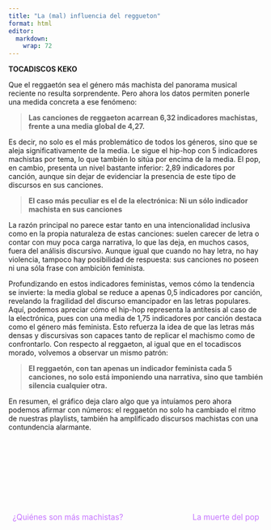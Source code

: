 ```yaml
---
title: "La (mal) influencia del reggueton"
format: html
editor: 
  markdown: 
    wrap: 72
---
```


**TOCADISCOS KEKO**

Que el reggaetón sea el género más machista del panorama musical
reciente no resulta sorprendente. Pero ahora los datos permiten ponerle
una medida concreta a ese fenómeno:

> **Las canciones de reggaeton acarrean 6,32 indicadores machistas,
> frente a una media global de 4,27.**

Es decir, no solo es el más problemático de todos los géneros, sino que
se aleja significativamente de la media. Le sigue el hip-hop con 5
indicadores machistas por tema, lo que también lo sitúa por encima de la
media. El pop, en cambio, presenta un nivel bastante inferior: 2,89
indicadores por canción, aunque sin dejar de evidenciar la presencia de
este tipo de discursos en sus canciones.

> **El caso más peculiar es el de la electrónica: Ni un sólo indicador
> machista en sus canciones**

La razón principal no parece estar tanto en una intencionalidad
inclusiva como en la propia naturaleza de estas canciones: suelen
carecer de letra o contar con muy poca carga narrativa, lo que las deja,
en muchos casos, fuera del análisis discursivo. Aunque igual que cuando
no hay letra, no hay violencia, tampoco hay posibilidad de respuesta:
sus canciones no poseen ni una sóla frase con ambición feminista.

Profundizando en estos indicadores feministas, vemos cómo la tendencia
se invierte: la media global se reduce a apenas 0,5 indicadores por
canción, revelando la fragilidad del discurso emancipador en las letras
populares. Aquí, podemos apreciar cómo el hip-hop representa la
antítesis al caso de la electrónica, pues con una media de 1,75
indicadores por canción destaca como el género más feminista. Esto
refuerza la idea de que las letras más densas y discursivas son capaces
tanto de replicar el machismo como de confrontarlo. Con respecto al
reggaeton, al igual que en el tocadiscos morado, volvemos a observar un
mismo patrón:

> **El reggaetón, con tan apenas un indicador feminista cada 5
> canciones, no solo está imponiendo una narrativa, sino que también
> silencia cualquier otra.**

En resumen, el gráfico deja claro algo que ya intuíamos pero ahora
podemos afirmar con números: el reggaetón no solo ha cambiado el ritmo
de nuestras playlists, también ha amplificado discursos machistas con
una contundencia alarmante.

<br><br>

<br><br>

<!-- BOTONES Y AUDIO -->

::: {style="display: flex; justify-content: space-between; align-items: center; margin-top: 3rem; font-size: 1.1em;"}
<!-- Enlace anterior -->

<a href="cantantes-mas-machistas.qmd" style="color: #C674FF; text-decoration: none;">
<i class="fa-solid fa-backward-step" style="margin-right: 8px;"></i>
¿Quiénes son más machistas?</a>

<!-- Botón central: play/pause -->

<a href="#" id="play-pause-button" style="color: #C674FF; text-decoration: none;">
<i id="play-icon" class="fa-solid fa-play" style="font-size: 2em;"></i>
</a>

<!-- Enlace siguiente -->

<a href="popularidad-generos-musicales.qmd" style="color: #C674FF; text-decoration: none;">
La muerte del pop
<i class="fa-solid fa-forward-step" style="margin-left: 8px;"></i> </a>
:::

<!-- AUDIO INVISIBLE -->

<audio id="music-player" style="display:none;">

</audio>

```{=html}
<script>
  const audioFiles = [
    "audio/audio1.mp3",
    "audio/audio2.mp3",
    "audio/audio3.mp3",
    "audio/audio4.mp3",
    "audio/audio5.mp3",
    "audio/audio6.mp3",
    "audio/audio7.mp3",
    "audio/audio8.mp3"
  ];

  let currentAudio = new Audio();
  let lastIndex = -1; // Para recordar el índice anterior
  const playIcon = document.getElementById("play-icon");
  const playButton = document.getElementById("play-pause-button");

  // Función para obtener un índice diferente al anterior
  function getNewRandomIndex() {
    let newIndex;
    do {
      newIndex = Math.floor(Math.random() * audioFiles.length);
    } while (newIndex === lastIndex && audioFiles.length > 1);
    lastIndex = newIndex;
    return newIndex;
  }

  // Función para cargar y reproducir nuevo audio
  function playRandomAudio() {
    const newIndex = getNewRandomIndex();
    currentAudio.src = audioFiles[newIndex];
    currentAudio.play();
  }

  // Evento para cuando se acaba una pista
  currentAudio.addEventListener("ended", () => {
    playRandomAudio();
  });

  // Control del botón play/pause
  playButton.addEventListener("click", function (e) {
    e.preventDefault();

    if (currentAudio.paused || currentAudio.ended) {
      playIcon.classList.remove("fa-play");
      playIcon.classList.add("fa-pause");
      // Si el audio no tiene src todavía o ha terminado
      if (!currentAudio.src || currentAudio.ended) {
        playRandomAudio();
      } else {
        currentAudio.play();
      }
    } else {
      currentAudio.pause();
      playIcon.classList.remove("fa-pause");
      playIcon.classList.add("fa-play");
    }
  });
</script>
```
